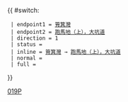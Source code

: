 {{ #switch: {{{format|}}}
  | endpoint1 = [[筲箕灣巴士總站|筲箕灣]]
  | endpoint2 = [[跑馬地（上），大坑道巴士總站|跑馬地（上），大坑道]]
  | direction = 1
  | status = {{HK Bus Status|M}}
  | inline = [[筲箕灣巴士總站|筲箕灣]] → [[跑馬地（上），大坑道巴士總站|跑馬地（上），大坑道]]
  | normal =
  | full =
}}<noinclude>[[Category:城巴路線模板|019P]]</noinclude>